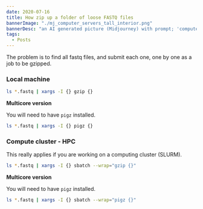 ```yaml
---
date: 2020-07-16
title: How zip up a folder of loose FASTQ files
bannerImage: "./mj_computer_servers_tall_interior.png"
bannerDesc: "an AI generated picture (Midjourney) with prompt; 'computer servers tall  interior :: concept art :: green'. You can share and adapt this image following a CC BY-SA 4.0 licence"
tags:
  - Posts
---
```


The problem is to find all fastq files, and submit each one, one by one as a job to be gzipped.

### Local machine

```bash
ls *.fastq | xargs -I {} gzip {}
```

**Multicore version**

You will need to have `pigz` installed.

```bash
ls *.fastq | xargs -I {} pigz {}
```

### Compute cluster - HPC

This really applies if you are working on a computing cluster (SLURM).

```bash
ls *.fastq | xargs -I {} sbatch --wrap="gzip {}"
```

**Multicore version**

You will need to have `pigz` installed.

```bash
ls *.fastq | xargs -I {} sbatch --wrap="pigz {}"
```
